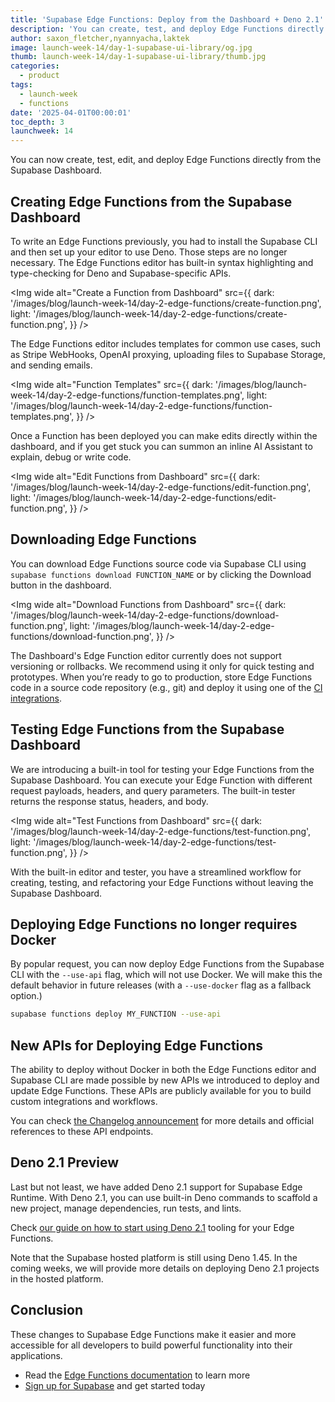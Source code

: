 ```yaml
---
title: 'Supabase Edge Functions: Deploy from the Dashboard + Deno 2.1'
description: 'You can create, test, and deploy Edge Functions directly from the Supabase Dashboard.'
author: saxon_fletcher,nyannyacha,laktek
image: launch-week-14/day-1-supabase-ui-library/og.jpg
thumb: launch-week-14/day-1-supabase-ui-library/thumb.jpg
categories:
  - product
tags:
  - launch-week
  - functions
date: '2025-04-01T00:00:01'
toc_depth: 3
launchweek: 14
---
```


You can now create, test, edit, and deploy Edge Functions directly from the Supabase Dashboard.

## Creating Edge Functions from the Supabase Dashboard

To write an Edge Functions previously, you had to install the Supabase CLI and then set up your editor to use Deno. Those steps are no longer necessary. The Edge Functions editor has built-in syntax highlighting and type-checking for Deno and Supabase-specific APIs.

<Img
  wide
  alt="Create a Function from Dashboard"
  src={{
    dark: '/images/blog/launch-week-14/day-2-edge-functions/create-function.png',
    light: '/images/blog/launch-week-14/day-2-edge-functions/create-function.png',
  }}
/>

The Edge Functions editor includes templates for common use cases, such as Stripe WebHooks, OpenAI proxying, uploading files to Supabase Storage, and sending emails. 

<Img
  wide
  alt="Function Templates"
  src={{
    dark: '/images/blog/launch-week-14/day-2-edge-functions/function-templates.png',
    light: '/images/blog/launch-week-14/day-2-edge-functions/function-templates.png',
  }}
/>

Once a Function has been deployed you can make edits directly within the dashboard, and if you get stuck you can summon an inline AI Assistant to explain, debug or write code.

<Img
  wide
  alt="Edit Functions from Dashboard"
  src={{
    dark: '/images/blog/launch-week-14/day-2-edge-functions/edit-function.png',
    light: '/images/blog/launch-week-14/day-2-edge-functions/edit-function.png',
  }}
/>

## Downloading Edge Functions

You can download Edge Functions source code via Supabase CLI using `supabase functions download FUNCTION_NAME` or by clicking the Download button in the dashboard.

<Img
  wide
  alt="Download Functions from Dashboard"
  src={{
    dark: '/images/blog/launch-week-14/day-2-edge-functions/download-function.png',
    light: '/images/blog/launch-week-14/day-2-edge-functions/download-function.png',
  }}
/>

<Admonition type="caution">

The Dashboard's Edge Function editor currently does not support versioning or rollbacks. We recommend using it only for quick testing and prototypes. When you’re ready to go to production, store Edge Functions code in a source code repository (e.g., git) and deploy it using one of the [CI integrations](https://supabase.com/docs/guides/functions/cicd-workflow).

</Admonition>


## Testing Edge Functions from the Supabase Dashboard

We are introducing a built-in tool for testing your Edge Functions from the Supabase Dashboard. You can execute your Edge Function with different request payloads, headers, and query parameters. The built-in tester returns the response status, headers, and body. 

<Img
  wide
  alt="Test Functions from Dashboard"
  src={{
    dark: '/images/blog/launch-week-14/day-2-edge-functions/test-function.png',
    light: '/images/blog/launch-week-14/day-2-edge-functions/test-function.png',
  }}
/>

With the built-in editor and tester, you have a streamlined workflow for creating, testing, and refactoring your Edge Functions without leaving the Supabase Dashboard.

## Deploying Edge Functions no longer requires Docker

By popular request, you can now deploy Edge Functions from the Supabase CLI with the `--use-api` flag, which will not use Docker. We will make this the default behavior in future releases (with a `--use-docker` flag as a fallback option.)  

```bash
supabase functions deploy MY_FUNCTION --use-api
```

## New APIs for Deploying Edge Functions

The ability to deploy without Docker in both the Edge Functions editor and Supabase CLI are made possible by new APIs we introduced to deploy and update Edge Functions. These APIs are publicly available for you to build custom integrations and workflows.

You can check [the Changelog announcement](https://github.com/orgs/supabase/discussions/33720) for more details and official references to these API endpoints. 

## Deno 2.1 Preview

Last but not least, we have added Deno 2.1 support for Supabase Edge Runtime. With Deno 2.1, you can use built-in Deno commands to scaffold a new project, manage dependencies, run tests, and lints.

Check [our guide on how to start using Deno 2.1](https://github.com/orgs/supabase/discussions/34054) tooling for your Edge Functions.

<Admonition type="info">

Note that the Supabase hosted platform is still using Deno 1.45. In the coming weeks, we will provide more details on deploying Deno 2.1 projects in the hosted platform.

</Admonition>

## Conclusion

These changes to Supabase Edge Functions make it easier and more accessible for all developers to build powerful functionality into their applications.

- Read the [Edge Functions documentation](https://supabase.com/docs/guides/functions) to learn more
- [Sign up for Supabase](https://supabase.com/dashboard/sign-up) and get started today
